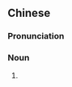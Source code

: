 {{also|化装室}}
==Chinese==
{{zh-forms|s=化装室|type=21}}

===Pronunciation===
{{zh-pron
|m=huàzhuāng室
|c=faa3 zong1 sat1
|mn=hòa-chong-sek
|cat=n
}}

===Noun===
{{zh-noun}}

# {{zh-alt-form|化妝室}}